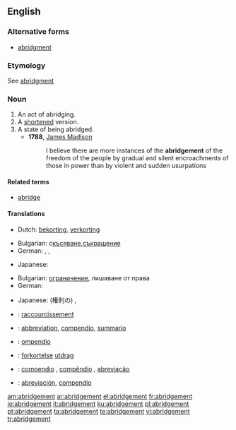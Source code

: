 ==English==

===Alternative forms===
* [[abridgment]] {{i|US}}

===Etymology===
See [[abridgment]]

===Noun===
{{en-noun}}

# An act of abridging.
# A [[shortened]] version.
# A state of being abridged.
#*'''1788''', [[w:James Madison|James Madison]]
#*: I believe there are more instances of the '''abridgement''' of the freedom of the people by gradual and silent encroachments of those in power than by violent and sudden usurpations

====Related terms====
* [[abridge]]

====Translations====
{{trans-top|act of abridging}}
* Dutch: [[bekorting]], [[verkorting]]
{{trans-mid}}
{{trans-bottom}}
{{trans-top|A shortened version.}}
* Bulgarian: с[[късяване]],[[съкращение]]
* German: {{t+|de|Auszug|m}}, {{t+|de|Kurzfassung|f}}, {{t+|de|Kurzform|f}}
{{trans-mid}}
* Japanese: {{t|ja|要約}}
{{trans-bottom}}

{{trans-top|A reduction of rights.}}
* Bulgarian: [[ограничение]], лишаване от права
* German: {{t+|de|Kürzung|f}}
{{trans-mid}}
* Japanese: (権利の) {{t+|ja|縮小}},  {{t|ja|剥奪}}
{{trans-bottom}}

{{checktrans-top}}
* {{ttbc|French}}: [[raccourcissement]]
* {{ttbc|Interlingua}}: [[abbreviation]],  [[compendio]], [[summario]]
* {{ttbc|Italian}}: [[ompendio]]
{{trans-mid}}
* {{ttbc|Norwegian}}: [[forkortelse]]  {{c}} [[utdrag]] {{n}}
* {{ttbc|Portuguese}}: [[compendio]] {{m}}, [[compêndio]] {{m}}, [[abreviação]] {{f}}
* {{ttbc|Spanish}}: [[abreviación]], [[compendio]] {{m}}
{{trans-bottom}}

[[am:abridgement]]
[[ar:abridgement]]
[[el:abridgement]]
[[fr:abridgement]]
[[io:abridgement]]
[[it:abridgement]]
[[ku:abridgement]]
[[pl:abridgement]]
[[pt:abridgement]]
[[ta:abridgement]]
[[te:abridgement]]
[[vi:abridgement]]
[[tr:abridgement]]